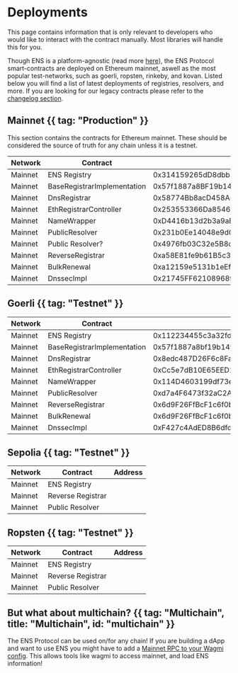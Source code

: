 # Deployments

<Note>
    This page contains information that is only relevant to developers who would
    like to interact with the contract manually. Most libraries will handle this
    for you.
</Note>

Though ENS is a platform-agnostic (read more [here](/learn/multichain)), the ENS Protocol smart-contracts are deployed on Ethereum mainnet, aswell as the most popular test-networks, such as goerli, ropsten, rinkeby, and kovan.
Listed below you will find a list of latest deployments of registries, resolvers, and more.
If you are looking for our legacy contracts please refer to the [changelog section](/changelog).

## Mainnet {{ tag: "Production" }}

This section contains the contracts for Ethereum mainnet.
These should be considered the source of truth for any chain unless it is a testnet.

| Network | Contract          | Address                                    |
| ------- | ----------------- | ------------------------------------------ |
| Mainnet | ENS Registry      | 0x314159265dD8dbb310642f98f50C066173C1259b |
| Mainnet | BaseRegistrarImplementation | 0x57f1887a8BF19b14fC0dF6Fd9B2acc9Af147eA85 |
| Mainnet | DnsRegistrar | 0x58774Bb8acD458A640aF0B88238369A167546ef2 |
| Mainnet | EthRegistrarController | 0x253553366Da8546fC250F225fe3d25d0C782303b |
| Mainnet | NameWrapper | 0xD4416b13d2b3a9aBae7AcD5D6C2BbDBE25686401 |
| Mainnet | PublicResolver | 0x231b0Ee14048e9dCcD1d247744d114a4EB5E8E63 |
| Mainnet | Public Resolver?   | 0x4976fb03C32e5B8cfe2b6cCB31c09Ba78EBaBa41 |
| Mainnet | ReverseRegistrar | 0xa58E81fe9b61B5c3fE2AFD33CF304c454AbFc7Cb |
| Mainnet | BulkRenewal | 0xa12159e5131b1eEf6B4857EEE3e1954744b5033A |
| Mainnet | DnssecImpl | 0x21745FF62108968fBf5aB1E07961CC0FCBeB2364 |

## Goerli {{ tag: "Testnet" }}

| Network | Contract          | Address                                    |
| ------- | ----------------- | ------------------------------------------ |
| Mainnet | ENS Registry      | 0x112234455c3a32fd11230c42e7bccd4a84e02010 |
| Mainnet | BaseRegistrarImplementation | 0x57f1887a8bf19b14fc0df6fd9b2acc9af147ea85 |
| Mainnet | DnsRegistrar | 0x8edc487D26F6c8Fa76e032066A3D4F87E273515d |
| Mainnet | EthRegistrarController | 0xCc5e7dB10E65EED1BBD105359e7268aa660f6734 |
| Mainnet | NameWrapper | 0x114D4603199df73e7D157787f8778E21fCd13066 |
| Mainnet | PublicResolver | 0xd7a4F6473f32aC2Af804B3686AE8F19E48B8fF5f |
| Mainnet | ReverseRegistrar | 0x6d9F26FfBcF1c6f0bAe9F2C1f7fBe8eE6B1d8d4d |
| Mainnet | BulkRenewal | 0x6d9F26FfBcF1c6f0bAe9F2C1f7fBe8eE6B1d8d4d |
| Mainnet | DnssecImpl | 0xF427c4AdED8B6dfde604865c1a7E953B160C26f0 |

## Sepolia {{ tag: "Testnet" }}

| Network | Contract          | Address |
| ------- | ----------------- | ------- |
| Mainnet | ENS Registry      |         |
| Mainnet | Reverse Registrar |         |
| Mainnet | Public Resolver   |         |

## Ropsten {{ tag: "Testnet" }}

| Network | Contract          | Address |
| ------- | ----------------- | ------- |
| Mainnet | ENS Registry      |         |
| Mainnet | Reverse Registrar |         |
| Mainnet | Public Resolver   |         |

## But what about multichain? {{ tag: "Multichain", title: "Multichain", id: "multichain" }}

The ENS Protocol can be used on/for any chain! If you are building a dApp and want to use ENS you might have to add a [Mainnet RPC to your Wagmi config](/web/libraries).
This allows tools like wagmi to access mainnet, and load ENS information!

<EmbedLink
    title="⛓️ Multichain"
    description="Learn more about multichain ENS"
    href="/learn/multichain"
/>